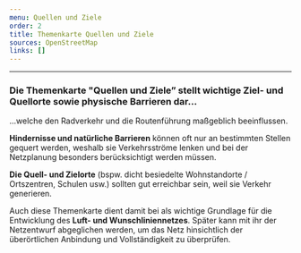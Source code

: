 ```yaml
---
menu: Quellen und Ziele
order: 2
title: Themenkarte Quellen und Ziele
sources: OpenStreetMap
links: []
---
```

---

### Die Themenkarte "Quellen und Ziele” stellt wichtige Ziel- und Quellorte sowie physische Barrieren dar…&#x20;

...welche den Radverkehr und die Routenführung maßgeblich beeinflussen.

**Hindernisse und natürliche Barrieren** können oft nur an bestimmten Stellen gequert werden, weshalb sie Verkehrsströme lenken und bei der Netzplanung besonders berücksichtigt werden müssen.

**Die Quell- und Zielorte** (bspw. dicht besiedelte Wohnstandorte / Ortszentren, Schulen usw.) sollten gut erreichbar sein, weil sie Verkehr generieren.&#x20;

Auch diese Themenkarte dient damit bei als wichtige Grundlage für die Entwicklung des **Luft- und Wunschliniennetzes**. Später kann mit ihr der Netzentwurf abgeglichen werden, um das Netz hinsichtlich der überörtlichen Anbindung und Vollständigkeit zu überprüfen.&#x20;
